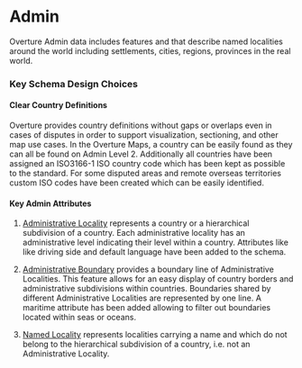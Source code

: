 # Admin

Overture Admin data includes features and that describe named localities around the world including settlements, cities, regions, provinces in the real world.

### Key Schema Design Choices

#### Clear Country Definitions

Overture provides country definitions without gaps or overlaps even in cases of disputes in order to support visualization, sectioning, and other map use cases. In the Overture Maps, a country can be easily found as they can all be found on Admin Level 2. Additionally all countries have been assigned an ISO3166-1 ISO country code which has been kept as possible to the standard. For some disputed areas and remote overseas territories custom ISO codes have been created which can be easily identified.

#### Key Admin Attributes

1. [Administrative Locality](/reference/admins/administrativeLocality) represents a country or a hierarchical subdivision of a country. Each administrative locality has an administrative level
indicating
their level within a country. Attributes like like driving side and default language have been added to the schema.

2. [Administrative Boundary](/reference/admins/administrativeBoundary) provides a boundary line of Administrative Localities. This feature allows for an easy display of country borders and
administrative subdivisions within countries. Boundaries shared by different Administrative Localities are represented by one line. A maritime attribute has been added allowing to filter out boundaries located within seas or oceans.

4. [Named Locality](/reference/admins/namedLocality) represents localities carrying a name and which do not belong to the hierarchical subdivision of a country, i.e. not an Administrative Locality.
